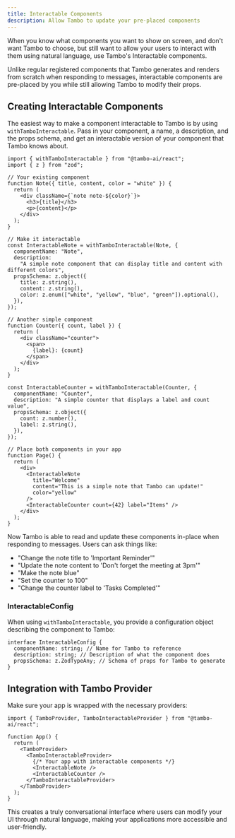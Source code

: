 ```yaml
---
title: Interactable Components
description: Allow Tambo to update your pre-placed components
---
```


When you know what components you want to show on screen, and don't want Tambo to choose, but still want to allow your users to interact with them using natural language, use Tambo's Interactable components.

Unlike regular registered components that Tambo generates and renders from scratch when responding to messages, interactable components are pre-placed by you while still allowing Tambo to modify their props.

## Creating Interactable Components

The easiest way to make a component interactable to Tambo is by using `withTamboInteractable`. Pass in your component, a name, a description, and the props schema, and get an interactable version of your component that Tambo knows about.

```tsx
import { withTamboInteractable } from "@tambo-ai/react";
import { z } from "zod";

// Your existing component
function Note({ title, content, color = "white" }) {
  return (
    <div className={`note note-${color}`}>
      <h3>{title}</h3>
      <p>{content}</p>
    </div>
  );
}

// Make it interactable
const InteractableNote = withTamboInteractable(Note, {
  componentName: "Note",
  description:
    "A simple note component that can display title and content with different colors",
  propsSchema: z.object({
    title: z.string(),
    content: z.string(),
    color: z.enum(["white", "yellow", "blue", "green"]).optional(),
  }),
});

// Another simple component
function Counter({ count, label }) {
  return (
    <div className="counter">
      <span>
        {label}: {count}
      </span>
    </div>
  );
}

const InteractableCounter = withTamboInteractable(Counter, {
  componentName: "Counter",
  description: "A simple counter that displays a label and count value",
  propsSchema: z.object({
    count: z.number(),
    label: z.string(),
  }),
});

// Place both components in your app
function Page() {
  return (
    <div>
      <InteractableNote
        title="Welcome"
        content="This is a simple note that Tambo can update!"
        color="yellow"
      />
      <InteractableCounter count={42} label="Items" />
    </div>
  );
}
```

Now Tambo is able to read and update these components in-place when responding to messages. Users can ask things like:

- "Change the note title to 'Important Reminder'"
- "Update the note content to 'Don't forget the meeting at 3pm'"
- "Make the note blue"
- "Set the counter to 100"
- "Change the counter label to 'Tasks Completed'"

### InteractableConfig

When using `withTamboInteractable`, you provide a configuration object describing the component to Tambo:

```tsx
interface InteractableConfig {
  componentName: string; // Name for Tambo to reference
  description: string; // Description of what the component does
  propsSchema: z.ZodTypeAny; // Schema of props for Tambo to generate
}
```

## Integration with Tambo Provider

Make sure your app is wrapped with the necessary providers:

```tsx
import { TamboProvider, TamboInteractableProvider } from "@tambo-ai/react";

function App() {
  return (
    <TamboProvider>
      <TamboInteractableProvider>
        {/* Your app with interactable components */}
        <InteractableNote />
        <InteractableCounter />
      </TamboInteractableProvider>
    </TamboProvider>
  );
}
```

This creates a truly conversational interface where users can modify your UI through natural language, making your applications more accessible and user-friendly.
